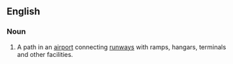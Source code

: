 ==English==
{{wikipedia}}
===Noun===
{{en-noun}}

# {{aviation}} A path in an [[airport]] connecting [[runways]] with ramps, hangars, terminals and other facilities.